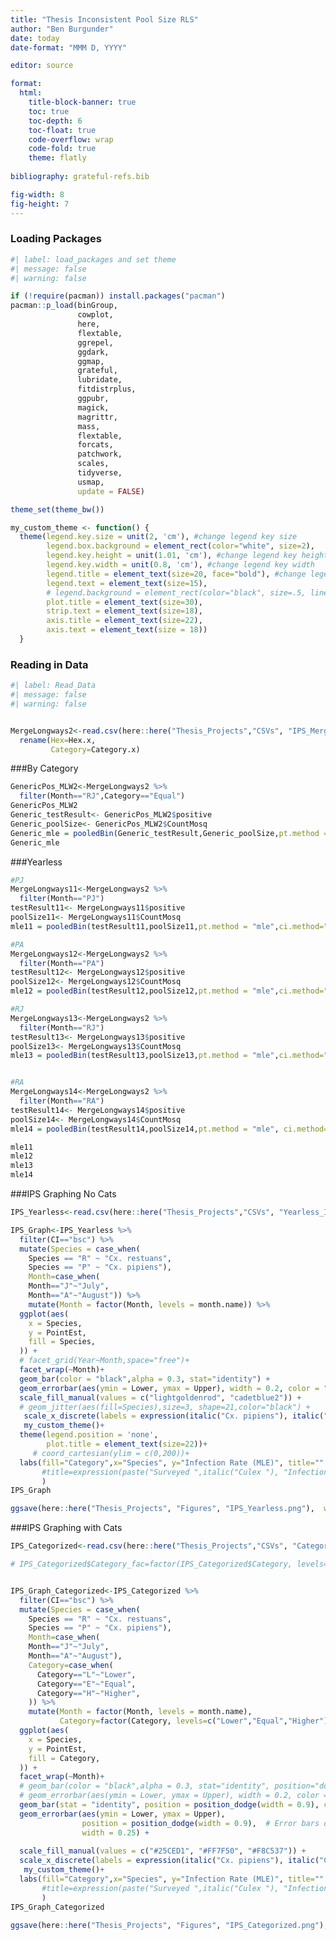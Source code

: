 ---
title: "Thesis Inconsistent Pool Size RLS"
author: "Ben Burgunder"
date: today
date-format: "MMM D, YYYY"

editor: source

format:
  html:
    title-block-banner: true
    toc: true
    toc-depth: 6
    toc-float: true
    code-overflow: wrap
    code-fold: true
    theme: flatly
    
bibliography: grateful-refs.bib

fig-width: 8
fig-height: 7
---

### Loading Packages

```{r}
#| label: load_packages and set theme
#| message: false
#| warning: false

if (!require(pacman)) install.packages("pacman")
pacman::p_load(binGroup,
               cowplot,
               here, 
               flextable,
               ggrepel,
               ggdark,
               ggmap,
               grateful,
               lubridate,
               fitdistrplus,
               ggpubr,
               magick,
               magrittr,
               mass,
               flextable,
               forcats,
               patchwork,
               scales,
               tidyverse, 
               usmap,
               update = FALSE)

theme_set(theme_bw())

my_custom_theme <- function() {
  theme(legend.key.size = unit(2, 'cm'), #change legend key size
        legend.box.background = element_rect(color="white", size=2),
        legend.key.height = unit(1.01, 'cm'), #change legend key height
        legend.key.width = unit(0.8, 'cm'), #change legend key width
        legend.title = element_text(size=20, face="bold"), #change legend title font size
        legend.text = element_text(size=15),
        # legend.background = element_rect(color="black", size=.5, linetype="dotted"),
        plot.title = element_text(size=30),
        strip.text = element_text(size=18),
        axis.title = element_text(size=22),
        axis.text = element_text(size = 18))
  }
```

### Reading in Data

```{r}
#| label: Read_Data
#| message: false
#| warning: false


MergeLongways2<-read.csv(here::here("Thesis_Projects","CSVs", "IPS_MergeLongways.csv")) %>% 
  rename(Hex=Hex.x,
         Category=Category.x)
```



###By Category
```{r}
GenericPos_MLW2<-MergeLongways2 %>% 
  filter(Month=="RJ",Category=="Equal")
GenericPos_MLW2
Generic_testResult<- GenericPos_MLW2$positive
Generic_poolSize<- GenericPos_MLW2$CountMosq
Generic_mle = pooledBin(Generic_testResult,Generic_poolSize,pt.method = "mle",ci.method="bc-skew-score",scale = 1000)
Generic_mle
```



###Yearless
```{r}
#PJ
MergeLongways11<-MergeLongways2 %>% 
  filter(Month=="PJ")
testResult11<- MergeLongways11$positive
poolSize11<- MergeLongways11$CountMosq
mle11 = pooledBin(testResult11,poolSize11,pt.method = "mle",ci.method="skew-score",scale = 1000)

#PA
MergeLongways12<-MergeLongways2 %>% 
  filter(Month=="PA")
testResult12<- MergeLongways12$positive
poolSize12<- MergeLongways12$CountMosq
mle12 = pooledBin(testResult12,poolSize12,pt.method = "mle",ci.method="skew-score",scale = 1000)   

#RJ
MergeLongways13<-MergeLongways2 %>% 
  filter(Month=="RJ")
testResult13<- MergeLongways13$positive
poolSize13<- MergeLongways13$CountMosq
mle13 = pooledBin(testResult13,poolSize13,pt.method = "mle",ci.method="skew-score",scale = 1000)    


#RA
MergeLongways14<-MergeLongways2 %>% 
  filter(Month=="RA")
testResult14<- MergeLongways14$positive
poolSize14<- MergeLongways14$CountMosq
mle14 = pooledBin(testResult14,poolSize14,pt.method = "mle", ci.method="skew-score",scale = 1000) 

mle11
mle12
mle13
mle14
```

###IPS Graphing No Cats
```{r}
IPS_Yearless<-read.csv(here::here("Thesis_Projects","CSVs", "Yearless_IPS.csv"))

IPS_Graph<-IPS_Yearless %>% 
  filter(CI=="bsc") %>% 
  mutate(Species = case_when(
    Species == "R" ~ "Cx. restuans", 
    Species == "P" ~ "Cx. pipiens"),
    Month=case_when(
    Month=="J"~"July",
    Month=="A"~"August")) %>% 
    mutate(Month = factor(Month, levels = month.name)) %>% 
  ggplot(aes(
    x = Species,
    y = PointEst,
    fill = Species,
  )) +
  # facet_grid(Year~Month,space="free")+
  facet_wrap(~Month)+
  geom_bar(color = "black",alpha = 0.3, stat="identity") +
  geom_errorbar(aes(ymin = Lower, ymax = Upper), width = 0.2, color = "black", linewidth = 1) +  # Confidence intervals
  scale_fill_manual(values = c("lightgoldenrod", "cadetblue2")) +
  # geom_jitter(aes(fill=Species),size=3, shape=21,color="black") +
   scale_x_discrete(labels = expression(italic("Cx. pipiens"), italic("Cx. restuans"))) +
   my_custom_theme()+
  theme(legend.position = 'none',
        plot.title = element_text(size=22))+
     # coord_cartesian(ylim = c(0,200))+
  labs(fill="Category",x="Species", y="Infection Rate (MLE)", title=""
       #title=expression(paste("Surveyed ",italic("Culex "), "Infection Rate, Extreme Outliers (MIR > 200) Not Shown" ))
       )
IPS_Graph

ggsave(here::here("Thesis_Projects", "Figures", "IPS_Yearless.png"),  width = 12, height = 7, dpi = 300)

```


###IPS Graphing with Cats
```{r}
IPS_Categorized<-read.csv(here::here("Thesis_Projects","CSVs", "Categorized_binGroup.csv"))

# IPS_Categorized$Category_fac=factor(IPS_Categorized$Category, levels=c('Lower','Equal', 'Higher'))


IPS_Graph_Categorized<-IPS_Categorized %>% 
  filter(CI=="bsc") %>% 
  mutate(Species = case_when(
    Species == "R" ~ "Cx. restuans", 
    Species == "P" ~ "Cx. pipiens"),
    Month=case_when(
    Month=="J"~"July",
    Month=="A"~"August"),
    Category=case_when(
      Category=="L"~"Lower",
      Category=="E"~"Equal",
      Category=="H"~"Higher",
    )) %>% 
    mutate(Month = factor(Month, levels = month.name),
           Category=factor(Category, levels=c("Lower","Equal","Higher"))) %>% 
  ggplot(aes(
    x = Species,
    y = PointEst,
    fill = Category,
  )) +
  facet_wrap(~Month)+
  # geom_bar(color = "black",alpha = 0.3, stat="identity", position="dodge") +
  # geom_errorbar(aes(ymin = Lower, ymax = Upper), width = 0.2, color = "black", linewidth = 1, position="dodge") +  # Confidence intervals
  geom_bar(stat = "identity", position = position_dodge(width = 0.9), color="black",alpha=0.3) +  # Bars dodged
  geom_errorbar(aes(ymin = Lower, ymax = Upper), 
                position = position_dodge(width = 0.9),  # Error bars dodged
                width = 0.25) +
  
  scale_fill_manual(values = c("#25CED1", "#FF7F50", "#F8C537")) +
  scale_x_discrete(labels = expression(italic("Cx. pipiens"), italic("Cx. restuans"))) +
   my_custom_theme()+
  labs(fill="Category",x="Species", y="Infection Rate (MLE)", title=""
       #title=expression(paste("Surveyed ",italic("Culex "), "Infection Rate, Extreme Outliers (MIR > 200) Not Shown" ))
       )
IPS_Graph_Categorized

ggsave(here::here("Thesis_Projects", "Figures", "IPS_Categorized.png"),  width = 12, height = 7, dpi = 300)

```
